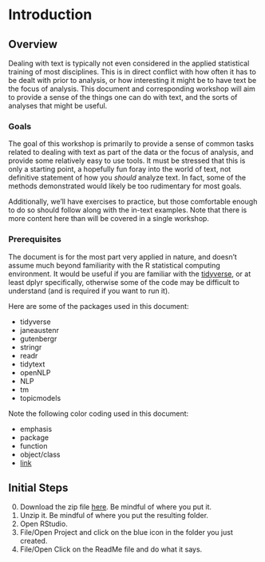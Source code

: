 # Introduction


## Overview

Dealing with text is typically not even considered in the applied statistical training of most disciplines.  This is in direct conflict with how often it has to be dealt with prior to analysis, or how interesting it might be to have text be the focus of analysis.  This document and corresponding workshop will aim to provide a sense of the things one can do with text, and the sorts of analyses that might be useful.  

### Goals

The goal of this workshop is primarily to provide a sense of common tasks related to dealing with text as part of the data or the focus of analysis, and provide some relatively easy to use tools.  It must be stressed that this is only a starting point, a hopefully fun foray into the world of text, not definitive statement of how you *should* analyze text.  In fact, some of the methods demonstrated would likely be too rudimentary for most goals.

Additionally, we'll have exercises to practice, but those comfortable enough to do so should follow along with the in-text examples.  Note that there is more content here than will be covered in a single workshop.


### Prerequisites

The document is for the most part very applied in nature, and doesn't assume much beyond familiarity with the R statistical computing environment.  It would be useful if you are familiar with the [tidyverse](https://www.tidyverse.org/), or at least <span class="pack">dplyr</span> specifically, otherwise some of the code may be difficult to understand (and is required if you want to run it).

Here are some of the packages used in this document:

- <span class="pack">tidyverse</span>
- <span class="pack">janeaustenr</span>
- <span class="pack">gutenbergr</span>
- <span class="pack">stringr</span>
- <span class="pack">readr</span>
- <span class="pack">tidytext</span>
- <span class="pack">openNLP</span>
- <span class="pack">NLP</span>
- <span class="pack">tm</span>
- <span class="pack">topicmodels</span>
       

Note the following color coding used in this document:

- <span class="emph">emphasis</span>
- <span class="pack">package</span>
- <span class="func">function</span>
- <span class="objclass">object/class</span>
- [link]()


## Initial Steps

0. Download the zip file [here](). Be mindful of where you put it.
1. Unzip it. Be mindful of where you put the resulting folder.
2. Open RStudio.
3. File/Open Project and click on the blue icon in the folder you just created.
4. File/Open Click on the ReadMe file and do what it says.

